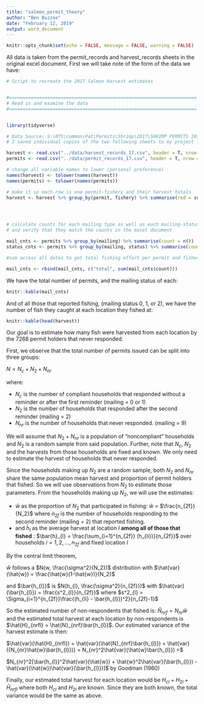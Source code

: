 ```yaml
---
title: "salmon_permit_theory"
author: "Ben Buzzee"
date: "February 12, 2019"
output: word_document
---
```


```r
knitr::opts_chunk$set(echo = FALSE, message = FALSE, warning = FALSE)
```

All data is taken from the permit_records and harvest_records sheets in the original excel document. First we will take note of the form of the data we have:

```r
# Script to recreate the 2017 Salmon Harvest estimates


#=====================================================================
# Read in and examine the data
#=====================================================================


library(tidyverse)

# Data Source: S:\RTS\common\Pat\Permits\Shrimp\2017\SHRIMP PERMITS 2017.XLS
# I saved individual copies of the two following sheets to my project folder

harvest <- read.csv("../data/harvest_records_17.csv", header = T, nrow = 32187)
permits <- read.csv("../data/permit_records_17.csv", header = T, nrow = 29584)

# change all variable names to lower (personal preference)
names(harvest) <- tolower(names(harvest))
names(permits) <- tolower(names(permits))

# make it so each row is one permit-fishery and their harvest totals
harvest <- harvest %>% group_by(permit, fishery) %>% summarise(red = sum(red), king = sum(king), coho = sum(coho), pink = sum(pink), chum = sum(chum))




# calculate counts for each mailing type as well as each mailing-status combination
# and verify that they match the counts in the excel document

mail_cnts <- permits %>% group_by(mailing) %>% summarise(count = n())
status_cnts <- permits %>% group_by(mailing, status) %>% summarise(count = n())

#sum across all dates to get total fishing effort per permit and fishery

mail_cnts <- rbind(mail_cnts, c("total", sum(mail_cnts$count)))

```



We have the total number of permits, and the mailing status of each:
```r
knitr::kable(mail_cnts)
```


And of all those that reported fishing, (mailing status 0, 1, or 2), we have the number of fish they caught at each location they fished at:

```r
knitr::kable(head(harvest))
```


Our goal is to estimate how many fish were harvested from each location by the 7268 permit holders that never responded.


First, we observe that the total number of permits issued can be split into three groups:


$N = N_c + N_2 + N_{nr}$


where:

* $N_c$ is the number of compliant households that responded without a reminder or after the first reminder (mailing = 0 or 1)
* $N_2$ is the number of households that responded after the second reminder (mailing = 2)
* $N_{nr}$ is the number of households that never responded. (mailing = 9)



We will assume that $N_2 + N_{nr}$ is a population of "noncompliant" households and $N_2$ is a random sample from said population. Further, note that $N_c$, $N_2$ and the harvests from those households are fixed and known. We only need to estimate the harvest of households that never responded.

Since the households making up $N_2$ are a random sample, both $N_2$ and $N_{nr}$ share the same population mean harvest and proportion of permit holders that fished. So we will use observations from $N_2$ to estimate those parameters. From the households making up $N_2$, we will use the estimates:

* $\hat{w}$ as the proportion of $N_2$ that participated in fishing: $\hat{w}$ = $\frac{n_{2f}}{N_2}$ where $n_{2f}$ is the number of households responding to the second reminder (mailing = 2) that reported fishing.
* and $\bar{h}_{l}$ as the average harvest at location $l$ __among all of those that fished__ : $\bar{h}_{l} = \frac{\sum_{i=1}^{n_{2f}} (h_{li})}{n_{2f}}$ over households 
$i=1, 2,..., n_{2f}$ and fixed location $l$

By the central limit theorem,

$\hat{w}$ follows a $N(w, \frac{\sigma^2}{N_2})$ distribution with $\hat{var}(\hat{w}) = \frac{\hat{w}(1-\hat{w})}{N_2}$

and $\bar{h_{l}}$ is $N(h_{l}, \frac{\sigma^2}{n_{2f}})$ with $\hat{var}(\bar{h_{l}}) = \frac{s^2_{l}}{n_{2f}}$ where $s^2_{l} = \Sigma_{i=1}^{n_{2f}}\frac{(h_{li} - \bar{h_{l}})^2}{n_{2f}-1}$



So the estimated number of non-respondents that fished is: $\hat{N}_{nrf} = N_{nr}\hat{w}$ and the estimated total harvest at each location by non-respondents is $\hat{H}_{nrfl} = \hat{N}_{nrf}\bar{h_{l}}$. Our estimated variance of the harvest estimate is then:

$\hat{var}(\hat{H}_{nrfl}) = \hat{var}(\hat{N}_{nrf}\bar{h_{l}}) =  \hat{var}({N_{nr}\hat{w}\bar{h_{l}})} = N_{nr}^2\hat{var}(\hat{w}\bar{h_{l}}) =$

$N_{nr}^2[\bar{h_{l}}^2\hat{var}(\hat{w}) + \hat{w}^2\hat{var}(\bar{h_{l}}) - \hat{var}(\hat{w})\hat{var}(\bar{h_{l}})]$ by Goodman (1960)

Finally, our estimated total harvest for each location would be $H_{cl} + H_{2l} + \hat{H}_{nrfl}$ where both $H_{cl}$ and $H_{2l}$ are known. Since they are both known, the total variance would be the same as above.